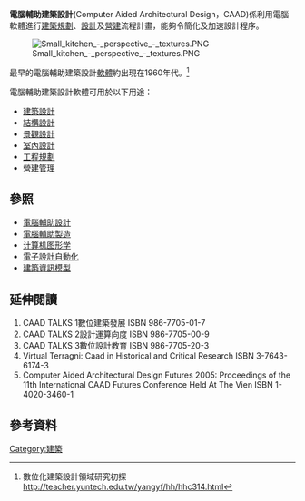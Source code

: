 {{NOTETA
|G1=IT
|T=zh-cn:计算机辅助建筑设计;zh-tw:電腦輔助建築設計;
}}
'''電腦輔助建築設計'''(Computer Aided Architectural Design，CAAD)係利用電腦軟體進行[[建築|建築]][[規劃|規劃]]、[[設計|設計]]及[[營建|營建]]流程計畫，能夠令簡化及加速設計程序。

[[File:Small_kitchen_-_perspective_-_textures.PNG|thumb]]

最早的電腦輔助建築設計[[軟體|軟體]]約出現在1960年代。<ref>數位化建築設計領域研究初探 http://teacher.yuntech.edu.tw/yangyf/hh/hhc314.html</ref>

電腦輔助建築設計軟體可用於以下用途：
* [[建築設計|建築設計]]
* [[結構設計|結構設計]]
* [[景觀設計|景觀設計]]
* [[室內設計|室內設計]]
* [[工程規劃|工程規劃]]
* [[營建管理|營建管理]]

== 參照 ==
* [[電腦輔助設計|電腦輔助設計]]
* [[電腦輔助製造|電腦輔助製造]]
* [[计算机图形学|计算机图形学]]
* [[電子設計自動化|電子設計自動化]]
* [[建築資訊模型|建築資訊模型]]

== 延伸閱讀 ==
# CAAD TALKS 1數位建築發展 ISBN 986-7705-01-7
# CAAD TALKS 2設計運算向度 ISBN 986-7705-00-9
# CAAD TALKS 3數位設計教育 ISBN 986-7705-20-3
# Virtual Terragni: Caad in Historical and Critical Research ISBN 3-7643-6174-3
# Computer Aided Architectural Design Futures 2005: Proceedings of the 11th International CAAD Futures Conference Held At The Vien ISBN 1-4020-3460-1

== 參考資料 ==
<references/>

[[Category:建築|Category:建築]]
